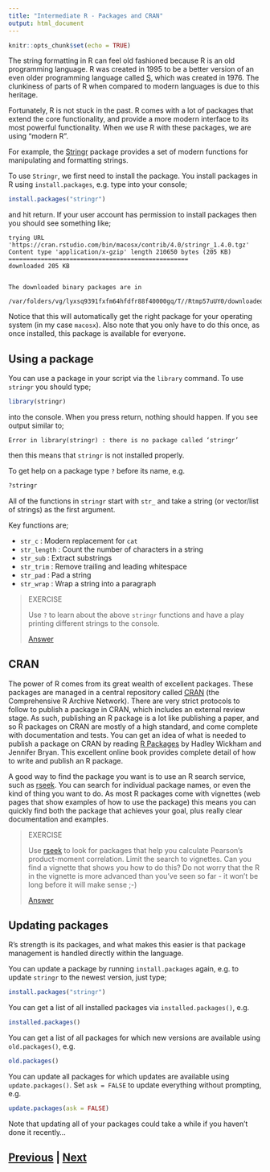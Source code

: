 ```yaml
---
title: "Intermediate R - Packages and CRAN"
output: html_document
---
```


```r
knitr::opts_chunk$set(echo = TRUE)
```

The string formatting in R can feel old fashioned because R is an 
old programming language. R was created in 1995 to be a better
version of an even older programming language called 
[S](https://en.wikipedia.org/wiki/S_(programming_language)),
which was created in 1976. The clunkiness of parts of R
when compared to modern languages is due to this heritage.

Fortunately, R is not stuck in the past. R comes with a lot of packages
that extend the core functionality, and provide a more modern
interface to its most powerful functionality. When we use
R with these packages, we are using "modern R".

For example, the [Stringr](https://cran.r-project.org/web/packages/stringr/index.html)
package provides a set of modern functions for manipulating and 
formatting strings.

To use `Stringr`, we first need to install the package. You install
packages in R using `install.packages`, e.g. type into your console;

```R
install.packages("stringr")
```

and hit return. If your user account has permission to install packages then
you should see something like;

```
trying URL 'https://cran.rstudio.com/bin/macosx/contrib/4.0/stringr_1.4.0.tgz'
Content type 'application/x-gzip' length 210650 bytes (205 KB)
==================================================
downloaded 205 KB


The downloaded binary packages are in
	/var/folders/vg/lyxsq9391fxfm64hfdfr88f40000gq/T//Rtmp57uUY0/downloaded_packages
```

Notice that this will automatically get the right package for your operating
system (in my case `macosx`). Also note that you only have to do this once,
as once installed, this package is available for everyone.

## Using a package

You can use a package in your script via the `library` command. To use
`stringr` you should type;

```R
library(stringr)
```

into the console. When you press return, nothing should happen. If you see
output similar to;

```
Error in library(stringr) : there is no package called ‘stringr’
```

then this means that `stringr` is not installed properly.

To get help on a package type `?` before its name, e.g.

```R
?stringr
```

All of the functions in `stringr` start with `str_` and take 
a string (or vector/list of strings) as the first argument.

Key functions are;

* `str_c` : Modern replacement for `cat`
* `str_length` : Count the number of characters in a string
* `str_sub` : Extract substrings
* `str_trim` : Remove trailing and leading whitespace
* `str_pad` : Pad a string
* `str_wrap` : Wrap a string into a paragraph

> EXERCISE
>
> Use `?` to learn about the above `stringr` functions and have a play
> printing different strings to the console.
>
> [Answer](packages_answer01.html)

## CRAN

The power of R comes from its great wealth of excellent packages. These
packages are managed in a central repository called 
[CRAN](https://cran.r-project.org) (the Comprehensive R Archive Network).
There are very strict protocols to follow to publish a package
in CRAN, which includes an external review stage. As such, publishing
an R package is a lot like publishing a paper, and so R packages
on CRAN are mostly of a high standard, and come complete with 
documentation and tests. You can get an idea of what is needed to
publish a package on CRAN by reading [R Packages](https://r-pkgs.org)
by Hadley Wickham and Jennifer Bryan. This excellent online book
provides complete detail of how to write and publish an R package.

A good way to find the package you want is to use an R search
service, such as [rseek](https://rseek.org). You can search
for individual package names, or even the kind of thing you
want to do. As most R packages come with vignettes (web pages
that show examples of how to use the package) this means
you can quickly find both the package that achieves your goal,
plus really clear documentation and examples. 

> EXERCISE
>
> Use [rseek](https://rseek.org) to look for packages that
> help you calculate Pearson's product-moment correlation. Limit 
> the search to vignettes. Can you find a vignette that shows
> you how to do this? Do not worry that the R in the vignette
> is more advanced than you've seen so far - it won't be long
> before it will make sense ;-)
>
> [Answer](packages_answer02.html)

## Updating packages

R's strength is its packages, and what makes this easier is that
package management is handled directly within the language.

You can update a package by running `install.packages` again, e.g.
to update `stringr` to the newest version, just type;

```R
install.packages("stringr")
```

You can get a list of all installed packages via `installed.packages()`,
e.g.

```R
installed.packages()
```

You can get a list of all packages for which new versions are available
using `old.packages()`, e.g.

```R
old.packages()
```

You can update all packages for which updates are available using
`update.packages()`. Set `ask = FALSE` to update everything
without prompting, e.g.

```R
update.packages(ask = FALSE)
```

Note that updating all of your packages could take a while if you haven't
done it recently...

## [Previous](formatting.html) | [Next](functions.html)
